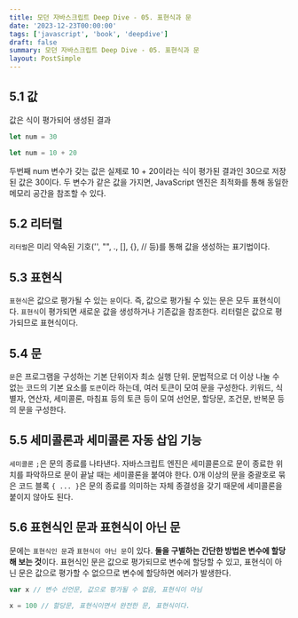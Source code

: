 ```yaml
---
title: 모던 자바스크립트 Deep Dive - 05. 표현식과 문
date: '2023-12-23T00:00:00'
tags: ['javascript', 'book', 'deepdive']
draft: false
summary: 모던 자바스크립트 Deep Dive - 05. 표현식과 문
layout: PostSimple
---
```


## 5.1 값

값은 식이 평가되어 생성된 결과

```js
let num = 30
```

```js
let num = 10 + 20
```

두번째 num 변수가 갖는 값은 실제로 10 + 20이라는 식이 평가된 결과인 30으로 저장된 값은 30이다. 두 변수가 같은 값을 가지면, JavaScript 엔진은 최적화를 통해 동일한 메모리 공간을 참조할 수 있다.

## 5.2 리터럴

`리터럴`은 미리 약속된 기호('', "", ., [], {}, // 등)를 통해 값을 생성하는 표기법이다.

## 5.3 표현식

`표현식`은 값으로 평가될 수 있는 `문`이다. 즉, 값으로 평가될 수 있는 문은 모두 표현식이다. `표현식`이 평가되면 새로운 값을 생성하거나 기존값을 참조한다. 리터럴은 값으로 평가되므로 표현식이다.

## 5.4 문

`문`은 프로그램을 구성하는 기본 단위이자 최소 실행 단위. 문법적으로 더 이상 나눌 수 없는 코드의 기본 요소를 `토큰`이라 하는데, 여러 토큰이 모여 문을 구성한다. 키워드, 식별자, 연산자, 세미콜론, 마침표 등의 토큰 등이 모여 선언문, 할당문, 조건문, 반복문 등의 문을 구성한다.

## 5.5 세미콜론과 세미콜론 자동 삽입 기능

`세미콜론` `;`은 문의 종료를 나타낸다. 자바스크립트 엔진은 세미콜론으로 문이 종료한 위치를 파악하므로 문이 끝날 때는 세미콜론을 붙여야 한다. 0개 이상의 문을 중괄호로 묶은 코드 블록 `{ ... }`은 문의 종료를 의미하는 자체 종결성을 갖기 때문에 세미콜론을 붙이지 않아도 된다.

## 5.6 표현식인 문과 표현식이 아닌 문

문에는 `표현식인 문`과 `표현식이 아닌 문`이 있다. **둘을 구별하는 간단한 방법은 변수에 할당해 보는 것**이다. 표현식인 문은 값으로 평가되므로 변수에 할당할 수 있고, 표현식이 아닌 문은 값으로 평가할 수 없으므로 변수에 할당하면 에러가 발생한다.

```js
var x // 변수 선언문, 값으로 평가될 수 없음, 표현식이 아님

x = 100 // 할당문, 표현식이면서 완전한 문, 표현식이다.
```
